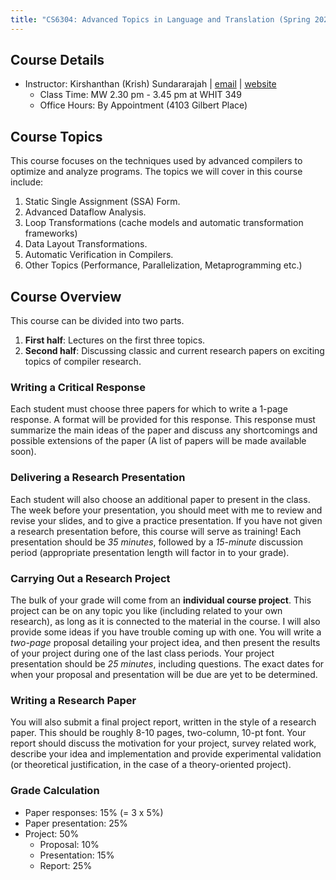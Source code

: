 ```yaml
---
title: "CS6304: Advanced Topics in Language and Translation (Spring 2024)"
---
```


## Course Details

* Instructor: Kirshanthan (Krish) Sundararajah | [email](mailto:kirshanthans@vt.edu) | [website](https://kirshanthans.github.io)
    * Class Time: MW 2.30 pm - 3.45 pm at WHIT 349
    * Office Hours: By Appointment (4103 Gilbert Place)

## Course Topics

This course focuses on the techniques used by advanced compilers to optimize and analyze programs. The topics we will cover in this course include:

1. Static Single Assignment (SSA) Form.
2. Advanced Dataflow Analysis.
3. Loop Transformations (cache models and automatic transformation frameworks)
4. Data Layout Transformations.
5. Automatic Verification in Compilers.
6. Other Topics (Performance, Parallelization, Metaprogramming etc.)

## Course Overview

This course can be divided into two parts.

1. **First half**: Lectures on the first three topics.
2. **Second half**:  Discussing classic and current research papers on exciting topics of compiler research.

### Writing a Critical Response

Each student must choose three papers for which to write a 1-page response. A format will be provided for this response. This response must summarize the main ideas of the paper and discuss any shortcomings and possible extensions of the paper (A list of papers will be made available soon).

### Delivering a Research Presentation

Each student will also choose an additional paper to present in the class. The week before your presentation, you should meet with me to review and revise your slides, and to give a practice presentation. If you have not given a research presentation before, this course will serve as training! Each presentation should be _35 minutes_, followed by a _15-minute_ discussion period (appropriate presentation length will factor in to your grade).

### Carrying Out a Research Project

The bulk of your grade will come from an **individual course project**. This project can be on any topic you like (including related to your own research), as long as it is connected to the material in the course. I will also provide some ideas if you have trouble coming up with one. You will write a _two-page_ proposal detailing your project idea, and then present the results of your project during one of the last class periods. Your project presentation should be _25 minutes_, including questions. The exact dates for when your proposal and presentation will be due are yet to be determined.

### Writing a Research Paper

You will also submit a final project report, written in the style of a research paper. This should be roughly 8-10 pages, two-column, 10-pt font. Your report should discuss the motivation for your project, survey related work, describe your idea and implementation and provide experimental validation (or theoretical justification, in the case of a theory-oriented project).

### Grade Calculation

* Paper responses: 15% (= 3 x 5%)
* Paper presentation: 25%
* Project: 50% 
    * Proposal: 10%
    * Presentation: 15%
    * Report: 25%